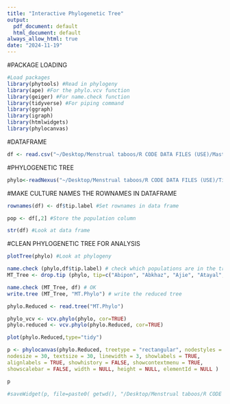 ```yaml
---
title: "Interactive Phylogenetic Tree"
output:
  pdf_document: default
  html_document: default
always_allow_html: true
date: "2024-11-19"
---
```


#PACKAGE LOADING
```r
#Load packages
library(phytools) #Read in phylogeny
library(ape) #For the phylo.vcv function
library(geiger) #For name.check function
library(tidyverse) #For piping command
library(ggraph)
library(igraph)
library(htmlwidgets)
library(phylocanvas)
```

#DATAFRAME
```r
df <- read.csv("~/Desktop/Menstrual taboos/R CODE DATA FILES (USE)/Master's data set.csv", header=TRUE) #Load in dataframe
```

#PHYLOGENETIC TREE
```r
phylo<-readNexus("~/Desktop/Menstrual taboos/R CODE DATA FILES (USE)/Time-calibrated SCCS supertree ultrametric.nex") #Load the phylogeny
```

#MAKE CULTURE NAMES THE ROWNAMES IN DATAFRAME
```r
rownames(df) <- df$tip.label #Set rownames in data frame

pop <- df[,2] #Store the population column

str(df) #Look at data frame
```

#CLEAN PHYLOGENETIC TREE FOR ANALYSIS
```r
plotTree(phylo) #Look at phylogeny

name.check (phylo,df$tip.label) # check which populations are in the tree but not in the data and remove them; we remove those populations that have missing data for any of the outcomes
MT_Tree <- drop.tip (phylo, tip=c("Abipon", "Abkhaz", "Ajie", "Atayal", "Aweikoma", "Banen", "Basseri", "Bogo", "Cayua", "Fur_Darfur", "Gheg_Albanians", "Haitians", "Hausa", "Hebrews", "Ifugao", "Khalka_Mongols", "Konso", "Lamet", "Mao", "Mbau_Fijians", "MISSING_Botocudo", "MISSING_Kafa_Kaffa", "MISSING_Kutenai", "MISSING_Natchez", "MISSING_Timbira", "MISSING_Twana", "Mundurucu", "Negri_Sembilan", "New_Ireland", "Nicobarese", "Orokaiva", "Palauans", "Pentecost", "Popoluca", "Punjabi_West", "Rhade", "Russians", "Shilluk", "Suku", "Tobelorese", "Turks",  "Uttar_Pradesh"))

name.check (MT_Tree, df) # OK
write.tree (MT_Tree, "MT.Phylo") # write the reduced tree

phylo.Reduced <- read.tree("MT.Phylo")

phylo_vcv <- vcv.phylo(phylo, cor=TRUE)
phylo.reduced <- vcv.phylo(phylo.Reduced, cor=TRUE)
```

```r
plot(phylo.Reduced,type="tidy")
```

```r
p <- phylocanvas(phylo.Reduced, treetype = "rectangular", nodestyles = NULL,
nodesize = 30, textsize = 30, linewidth = 3, showlabels = TRUE,
alignlabels = TRUE, showhistory = FALSE, showcontextmenu = TRUE,
showscalebar = FALSE, width = NULL, height = NULL, elementId = NULL )

p
```

```r
#saveWidget(p, file=paste0( getwd(), "/Desktop/Menstrual taboos/R CODE DATA FILES (USE)/InteractiveMap.html"))
```
